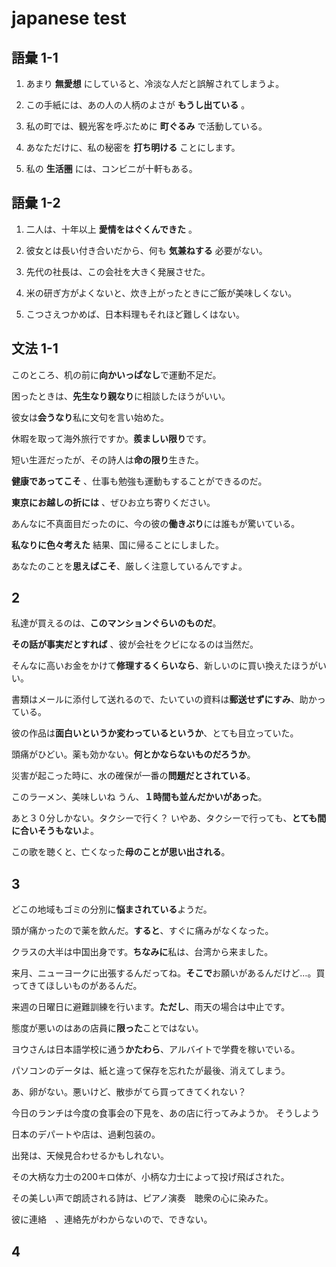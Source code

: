 # japanese test


## 語彙 1-1

1. あまり **無愛想** にしていると、冷淡な人だと誤解されてしまうよ。

2. この手紙には、あの人の人柄のよさが **もうし出ている** 。

3. 私の町では、観光客を呼ぶために **町ぐるみ** で活動している。

4. あなただけに、私の秘密を **打ち明ける** ことにします。

5. 私の **生活圏** には、コンビニが十軒もある。

## 語彙 1-2

1. 二人は、十年以上 **愛情をはぐくんできた** 。

2. 彼女とは長い付き合いだから、何も **気兼ねする** 必要がない。

3. 先代の社長は、この会社を大きく発展させた。

4. 米の研ぎ方がよくないと、炊き上がったときにご飯が美味しくない。

5. こつさえつかめば、日本料理もそれほど難しくはない。

## 文法 1-1

このところ、机の前に<CSSEffect effect="hoverClear" >**向かいっぱなし**</CSSEffect>で運動不足だ。

困ったときは、<CSSEffect effect="hoverClear">**先生なり親なり**</CSSEffect>に相談したほうがいい。

彼女は<CSSEffect effect="hoverClear">**会うなり**</CSSEffect>私に文句を言い始めた。

休暇を取って海外旅行ですか。<CSSEffect effect="hoverClear">**羨ましい限り**</CSSEffect>です。

短い生涯だったが、その詩人は<CSSEffect effect="hoverClear">**命の限り**</CSSEffect>生きた。

<CSSEffect effect="hoverClear">**健康であってこそ**</CSSEffect>
、仕事も勉強も運動もすることができるのだ。

<CSSEffect effect="hoverClear">**東京にお越しの折には**</CSSEffect>
、ぜひお立ち寄りください。

あんなに不真面目だったのに、今の彼の<CSSEffect effect="hoverClear">**働きぶり**</CSSEffect>には誰もが驚いている。

<CSSEffect effect="hoverClear">**私なりに色々考えた**</CSSEffect>
結果、国に帰ることにしました。

あなたのことを<CSSEffect effect="hoverClear">**思えばこそ**</CSSEffect>、厳しく注意しているんですよ。

## 2

私達が買えるのは、<CSSEffect effect="hoverClear">**このマンションぐらいのものだ**</CSSEffect>。

<CSSEffect effect="hoverClear">**その話が事実だとすれば**</CSSEffect>
、彼が会社をクビになるのは当然だ。

そんなに高いお金をかけて<CSSEffect effect="hoverClear">**修理するくらいなら**</CSSEffect>、新しいのに買い換えたほうがいい。

書類はメールに添付して送れるので、たいていの資料は<CSSEffect effect="hoverClear">**郵送せずにすみ**</CSSEffect>、助かっている。

彼の作品は<CSSEffect effect="hoverClear">**面白いというか変わっているというか**</CSSEffect>、とても目立っていた。

頭痛がひどい。薬も効かない。<CSSEffect effect="hoverClear">**何とかならないものだろうか**</CSSEffect>。

災害が起こった時に、水の確保が一番の<CSSEffect effect="hoverClear">**問題だとされている**</CSSEffect>。

このラーメン、美味しいね
うん、<CSSEffect effect="hoverClear">**１時間も並んだかいがあった**</CSSEffect>。

あと３０分しかない。タクシーで行く？
いやあ、タクシーで行っても、<CSSEffect effect="hoverClear">**とても間に合いそうもない**</CSSEffect>よ。

この歌を聴くと、亡くなった<CSSEffect effect="hoverClear">**母のことが思い出される**</CSSEffect>。

## 3

どこの地域もゴミの分別に<CSSEffect effect="hoverClear">**悩まされている**</CSSEffect>ようだ。

頭が痛かったので薬を飲んだ。<CSSEffect effect="hoverClear">**すると**</CSSEffect>、すぐに痛みがなくなった。

クラスの大半は中国出身です。<CSSEffect effect="hoverClear">**ちなみに**</CSSEffect>私は、台湾から来ました。

来月、ニューヨークに出張するんだってね。<CSSEffect effect="hoverClear">**そこで**</CSSEffect>お願いがあるんだけど…。買ってきてほしいものがあるんだ。

来週の日曜日に避難訓練を行います。<CSSEffect effect="hoverClear">**ただし**</CSSEffect>、雨天の場合は中止です。

態度が悪いのはあの店員に<CSSEffect effect="hoverClear">**限った**</CSSEffect>ことではない。

ヨウさんは日本語学校に通う<CSSEffect effect="hoverClear">**かたわら**</CSSEffect>、アルバイトで学費を稼いでいる。

パソコンのデータは、紙と違って<CSSEffect effect="hoverClear">保存を忘れたが最後</CSSEffect>、消えてしまう。

あ、卵がない。悪いけど、<CSSEffect effect="hoverClear">散歩がてら</CSSEffect>買ってきてくれない？

今日のランチは今度の食事会の下見を<CSSEffect effect="hoverClear"></CSSEffect>、あの店に行ってみようか。
そうしよう

日本のデパートや店は、過剰包装の<CSSEffect effect="hoverClear"></CSSEffect>。

出発は、天候<CSSEffect effect="hoverClear"></CSSEffect>見合わせるかもしれない。

その大柄な力士の200キロ<CSSEffect effect="hoverClear"></CSSEffect>体が、小柄な力士によって投げ飛ばされた。

その美しい声で朗読される詩は、ピアノ演奏　聴衆の心に染みた。

彼に連絡　、連絡先がわからないので、できない。

## 4
